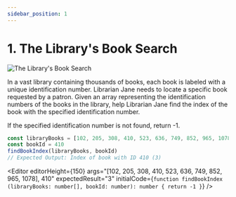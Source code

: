 ```yaml
---
sidebar_position: 1
---
```



# 1. The Library's Book Search

![The Library's Book Search](./img/2-1-1.png)

In a vast library containing thousands of books, each book is labeled with a unique identification number. Librarian
Jane needs to locate a specific book requested by a patron. Given an array representing the identification numbers of
the books in the library, help Librarian Jane find the index of the book with the specified identification number.

If the specified identification number is not found, return -1.

```typescript
const libraryBooks = [102, 205, 308, 410, 523, 636, 749, 852, 965, 1078]
const bookId = 410
findBookIndex(libraryBooks, bookId)
// Expected Output: Index of book with ID 410 (3)
```

<Editor
  editorHeight={150}
  args="[102, 205, 308, 410, 523, 636, 749, 852, 965, 1078], 410"
  expectedResult="3"
  initialCode={`function findBookIndex (libraryBooks: number[], bookId: number): number {
  return -1
}`} />
